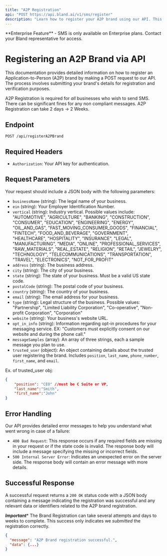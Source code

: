 ```yaml
---
title: "A2P Registration"
api: "POST https://api.bland.ai/v1/sms/register"
description: "Learn how to register your A2P brand using our API. This guide covers all you need to know about making a POST request, including required parameters, error handling, and response expectations."
---
```


<Info>
  **Enterprise Feature** - SMS is only available on Enterprise plans. Contact your Bland representative for access.
</Info>

# Registering an A2P Brand via API

This documentation provides detailed information on how to register an Application-to-Person (A2P) brand by making a POST request to our API. The process involves submitting your brand's details for registration and verification purposes.

A2P Registration is required for *all* businesses who wish to send SMS. There can be significant fines for any non compliant messages. A2P Registration can take 2 days -> 2 Weeks.

## Endpoint

`POST /api/registerA2PBrand`

## Required Headers

- `Authorization`: Your API key for authentication.

## Request Parameters

Your request should include a JSON body with the following parameters:

- `businessName` (string): The legal name of your business.
- `ein` (string): Your Employer Identification Number.
- `vertical` (string): Industry vertical. Possible values include: "AUTOMOTIVE", "AGRICULTURE", "BANKING", "CONSTRUCTION", "CONSUMER", "EDUCATION", "ENGINEERING", "ENERGY", "OIL_AND_GAS", "FAST_MOVING_CONSUMER_GOODS", "FINANCIAL", "FINTECH", "FOOD_AND_BEVERAGE", "GOVERNMENT", "HEALTHCARE", "HOSPITALITY", "INSURANCE", "LEGAL", "MANUFACTURING", "MEDIA", "ONLINE", "PROFESSIONAL_SERVICES", "RAW_MATERIALS", "REAL_ESTATE", "RELIGION", "RETAIL", "JEWELRY", "TECHNOLOGY", "TELECOMMUNICATIONS", "TRANSPORTATION", "TRAVEL", "ELECTRONICS", "NOT_FOR_PROFIT"
- `address` (string): The business address.
- `city` (string): The city of your business.
- `state` (string): The state of your business. Must be a valid US state code.
- `postalCode` (string): The postal code of your business.
- `country` (string): The country of your business.
- `email` (string): The email address for your business.
- `type` (string): Legal structure of the business. Possible values: "Partnership", "Limited Liability Corporation", "Co-operative", "Non-profit Corporation", "Corporation"
- `website` (string): Your business's website URL.
- `opt_in_info` (string): Information regarding opt-in procedures for your messaging service. EX: "Customers must explicitly consent on our website and during the phone call."
- `messageSamples` (array): An array of three strings, each a sample message you plan to use.
- `trusted_user` (object): An object containing details about the trusted user registering the brand. Includes `position`, `last_name`, `phone_number`, `first_name`, and `email`.

Ex. of trusted_user obj:
```json 
{
    "position": "CEO" //must be C Suite or VP,
    "last_name":"Smith", 
    "first_name":"John"
}
```

## Error Handling

Our API provides detailed error messages to help you understand what went wrong in case of a failure:

- `400 Bad Request`: This response occurs if any required fields are missing in your request or if the state code is invalid. The response body will include a message specifying the missing or incorrect fields.
- `500 Internal Server Error`: Indicates an unexpected error on the server side. The response body will contain an error message with more details.

## Successful Response

A successful request returns a `200 OK` status code with a JSON body containing a message indicating the registration was successful and any relevant data or identifiers related to the A2P brand registration.

***Important**** The Brand Registration can take several attempts and days to weeks to complete. This success only indicates we *submitted* the registration correctly.


```json
{
  "message": "A2P Brand registration successful.",
  "data": {...}
}
```
